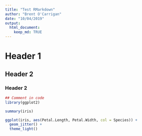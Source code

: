 ```yaml
---
title: "Test RMarkdown"
author: "Brent O'Carrigan"
date: "10/04/2019"
output: 
  html_document:
    keep_md: TRUE
---
```


# Header 1
## Header 2
### Header 2

```r
## Comment in code
library(ggplot2)

summary(iris)

ggplot(iris, aes(Petal.Length, Petal.Width, col = Species)) +
  geom_jitter() +
  theme_light()

```

